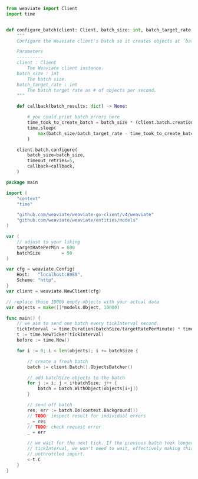 
<Tabs groupId="languages">
<TabItem value="py" label="Python">

```python
from weaviate import Client
import time


def configure_batch(client: Client, batch_size: int, batch_target_rate: int):
    """
    Configure the Weaviate client's batch so it creates objects at `batch_target_rate`.

    Parameters
    ----------
    client : Client
        The Weaviate client instance.
    batch_size : int
        The batch size.
    batch_target_rate : int
        The batch target rate as # of objects per second.
    """

    def callback(batch_results: dict) -> None:

        # you could print batch errors here
        time_took_to_create_batch = batch_size * (client.batch.creation_time/client.batch.recommended_num_objects)
        time.sleep(
            max(batch_size/batch_target_rate - time_took_to_create_batch + 1, 0)
        )

    client.batch.configure(
        batch_size=batch_size,
        timeout_retries=5,
        callback=callback,
    )
```

</TabItem>
<TabItem value="go" label="Go">

```go
package main

import (
	"context"
	"time"

	"github.com/weaviate/weaviate-go-client/v4/weaviate"
	"github.com/weaviate/weaviate/entities/models"
)

var (
	// adjust to your liking
	targetRatePerMin = 600
	batchSize        = 50
)

var cfg = weaviate.Config{
	Host:   "localhost:8080",
	Scheme: "http",
}
var client = weaviate.NewClient(cfg)

// replace those 10000 empty objects with your actual data
var objects = make([]*models.Object, 10000)

func main() {
	// we aim to send one batch every tickInterval second.
	tickInterval := time.Duration(batchSize/targetRatePerMinute) * time.Minute
	t := time.NewTicker(tickInterval)
	before := time.Now()

	for i := 0; i < len(objects); i += batchSize {

		// create a fresh batch
		batch := client.Batch().ObjectsBatcher()

		// add batchSize objects to the batch
		for j := i; j < i+batchSize; j++ {
			batch = batch.WithObject(objects[i+j])
		}

		// send off batch
		res, err := batch.Do(context.Background())
		// TODO: inspect result for individual errors
		_ = res
		// TODO: check request error
		_ = err

		// we wait for the next tick. If the previous batch took longer than
		// tickInterval, we won't need to wait, effectively making this an
		// unthrottled import.
		<-t.C
	}
}
```

</TabItem>
</Tabs>
